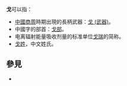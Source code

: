 '''戈'''可以指：
*[[中國|中國]][[商代|商]][[周代|周]]時期出現的長柄武器：[[戈_(武器)|戈 (武器)]]。
*中國字的部首：[[戈部|戈部]]。
*电离辐射能量吸收剂量的标准单位[[戈瑞|戈瑞]]的简称。
*[[戈姓|戈姓]]，中文姓氏。

== 參見 ==
* {{Lookfrom|戈}}

{{disambig|Cat=一字消歧義}}